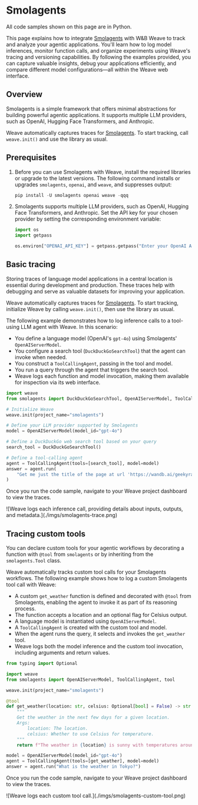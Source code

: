 # Smolagents

<Warning>
All code samples shown on this page are in Python.
</Warning>

This page explains how to integrate [Smolagents](https://huggingface.co/docs/smolagents/en/index) with W&B Weave to track and analyze your agentic applications. You'll learn how to log model inferences, monitor function calls, and organize experiments using Weave's tracing and versioning capabilities. By following the examples provided, you can capture valuable insights, debug your applications efficiently, and compare different model configurations—all within the Weave web interface.

## Overview

Smolagents is a simple framework that offers minimal abstractions for building powerful agentic applications. It supports multiple LLM providers, such as OpenAI, Hugging Face Transformers, and Anthropic.

Weave automatically captures traces for [Smolagents](https://huggingface.co/docs/smolagents/en/index). To start tracking, call `weave.init()` and use the library as usual.

## Prerequisites

1. Before you can use Smolagents with Weave, install the required libraries or upgrade to the latest versions. The following command installs or upgrades `smolagents`, `openai`, and `weave`, and suppresses output:

    ```python
    pip install -U smolagents openai weave -qqq
    ```

2. Smolagents supports multiple LLM providers, such as OpenAI, Hugging Face Transformers, and Anthropic. Set the API key for your chosen provider by setting the corresponding environment variable:

    ```python
    import os
    import getpass

    os.environ["OPENAI_API_KEY"] = getpass.getpass("Enter your OpenAI API key: ")
    ```

## Basic tracing

Storing traces of language model applications in a central location is essential during development and production. These traces help with debugging and serve as valuable datasets for improving your application.

Weave automatically captures traces for [Smolagents](https://huggingface.co/docs/smolagents/en/index). To start tracking, initialize Weave by calling `weave.init()`, then use the library as usual.

The following example demonstrates how to log inference calls to a tool-using LLM agent with Weave. In this scenario:

- You define a language model (OpenAI's `gpt-4o`) using Smolagents' `OpenAIServerModel`.
- You configure a search tool (`DuckDuckGoSearchTool`) that the agent can invoke when needed.
- You construct a `ToolCallingAgent`, passing in the tool and model.
- You run a query through the agent that triggers the search tool.
- Weave logs each function and model invocation, making them available for inspection via its web interface.

```python
import weave
from smolagents import DuckDuckGoSearchTool, OpenAIServerModel, ToolCallingAgent

# Initialize Weave
weave.init(project_name="smolagents")

# Define your LLM provider supported by Smolagents
model = OpenAIServerModel(model_id="gpt-4o")

# Define a DuckDuckGo web search tool based on your query
search_tool = DuckDuckGoSearchTool()

# Define a tool-calling agent
agent = ToolCallingAgent(tools=[search_tool], model=model)
answer = agent.run(
    "Get me just the title of the page at url 'https://wandb.ai/geekyrakshit/story-illustration/reports/Building-a-GenAI-assisted-automatic-story-illustrator--Vmlldzo5MTYxNTkw'?"
)
```

Once you run the code sample, navigate to your Weave project dashboard to view the traces.

<Frame>
![Weave logs each inference call, providing details about inputs, outputs, and metadata.](./imgs/smolagents-trace.png)
</Frame>

## Tracing custom tools

You can declare custom tools for your agentic workflows by decorating a function with `@tool` from `smolagents` or by inheriting from the `smolagents.Tool` class.

Weave automatically tracks custom tool calls for your Smolagents workflows. The following example shows how to log a custom Smolagents tool call with Weave:

- A custom `get_weather` function is defined and decorated with `@tool` from Smolagents, enabling the agent to invoke it as part of its reasoning process.
- The function accepts a location and an optional flag for Celsius output.
- A language model is instantiated using `OpenAIServerModel`.
- A `ToolCallingAgent` is created with the custom tool and model.
- When the agent runs the query, it selects and invokes the `get_weather` tool.
- Weave logs both the model inference and the custom tool invocation, including arguments and return values.

```python
from typing import Optional

import weave
from smolagents import OpenAIServerModel, ToolCallingAgent, tool

weave.init(project_name="smolagents")

@tool
def get_weather(location: str, celsius: Optional[bool] = False) -> str:
    """
    Get the weather in the next few days for a given location.
    Args:
        location: The location.
        celsius: Whether to use Celsius for temperature.
    """
    return f"The weather in {location} is sunny with temperatures around 7°C."

model = OpenAIServerModel(model_id="gpt-4o")
agent = ToolCallingAgent(tools=[get_weather], model=model)
answer = agent.run("What is the weather in Tokyo?")
```

Once you run the code sample, navigate to your Weave project dashboard to view the traces.

<Frame>
![Weave logs each custom tool call.](./imgs/smolagents-custom-tool.png)
</Frame>

